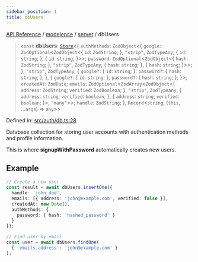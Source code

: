 ```yaml
---
sidebar_position: 1
title: dbUsers
---
```


[API Reference](/api-reference/modelence/server/variables/../../../index) / [modelence](/api-reference/modelence/server/variables/../../index) / [server](/api-reference/modelence/server/variables/../index) / dbUsers

> `const` **dbUsers**: [`Store`](/api-reference/modelence/server/variables/../classes/Store)\<\{ `authMethods`: `ZodObject`\<\{ `google`: `ZodOptional`\<`ZodObject`\<\{ `id`: `ZodString`; \}, `"strip"`, `ZodTypeAny`, \{ `id`: `string`; \}, \{ `id`: `string`; \}\>\>; `password`: `ZodOptional`\<`ZodObject`\<\{ `hash`: `ZodString`; \}, `"strip"`, `ZodTypeAny`, \{ `hash`: `string`; \}, \{ `hash`: `string`; \}\>\>; \}, `"strip"`, `ZodTypeAny`, \{ `google?`: \{ `id`: `string`; \}; `password?`: \{ `hash`: `string`; \}; \}, \{ `google?`: \{ `id`: `string`; \}; `password?`: \{ `hash`: `string`; \}; \}\>; `createdAt`: `ZodDate`; `emails`: `ZodOptional`\<`ZodArray`\<`ZodObject`\<\{ `address`: `ZodString`; `verified`: `ZodBoolean`; \}, `"strip"`, `ZodTypeAny`, \{ `address`: `string`; `verified`: `boolean`; \}, \{ `address`: `string`; `verified`: `boolean`; \}\>, `"many"`\>\>; `handle`: `ZodString`; \}, `Record`\<`string`, (`this`, ...`args`) => `any`\>\>

Defined in: [src/auth/db.ts:28](https://github.com/modelence/modelence/blob/363b0bbb9093e9c9f1092edf941458d42e00abf4/packages/modelence/src/auth/db.ts#L28)

Database collection for storing user accounts with authentication methods and profile information.

This is where **signupWithPassword** automatically creates new users.

## Example

```typescript
// Create a new user
const result = await dbUsers.insertOne({
  handle: 'john_doe',
  emails: [{ address: 'john@example.com', verified: false }],
  createdAt: new Date(),
  authMethods: {
    password: { hash: 'hashed_password' }
  }
});

// Find user by email
const user = await dbUsers.findOne(
  { 'emails.address': 'john@example.com' }
);
```
